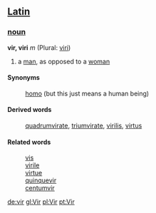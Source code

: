 ==[[Latin]]==
===[[noun]]===
'''vir, viri''' ''m'' (Plural: [[viri]])

# a [[man]], as opposed to a [[woman]]

====Synonyms====
: [[homo]] (but this just means a human being)
====Derived words====
: [[quadrumvirate]], [[triumvirate]], [[virilis]], [[virtus]]

====Related words====
: [[vis]]
: [[virile]]
: [[virtue]]
: [[quinquevir]]
: [[centumvir]]

[[de:vir]]
[[gl:Vir]]
[[pl:Vir]]
[[pt:Vir]]